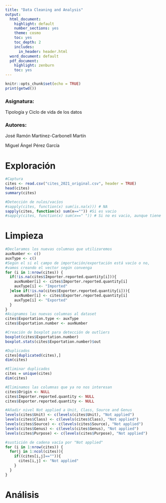 ```yaml
---
title: "Data Cleaning and Analysis"
output:
  html_document:
    highlight: default
    number_sections: yes
    theme: cosmo
    toc: yes
    toc_depth: 2
    includes:
      in_header: header.html
  word_document: default
  pdf_document:
    highlight: zenburn
    toc: yes
---
```


```r
knitr::opts_chunk$set(echo = TRUE)
print(getwd())
```


### Asignatura:

Tipología y Ciclo de vida de los datos

### Autores:


José Ramón Martínez-Carbonell Martín

Miguel Ángel Pérez García


# Exploración

```r
#Captura
cites <- read.csv("cites_2021_original.csv", header = TRUE)
head(cites)
summary(cites)
```

```r
#Detección de nulos/vacíos
#sapply(cites, function(x) sum(is.na(x))) # NA
sapply(cites, function(x) sum(x=="")) #Si es vacio
#sapply(cites, function(x) sum(x==" ")) # Si no es vacio, aunque tiene un espacio
```

# Limpieza

```r
#Declaramos los nuevas columnas que utilizaremos
auxNumber <- c()
auxType <- c()
#Según el si el campo de importación/exportación está vacío o no,
#vamos creando el vector según convenga
for (i in 1:nrow(cites)) {
  if(!is.na(cites$Importer.reported.quantity[i])){
    auxNumber[i] <- cites$Importer.reported.quantity[i]
    auxType[i] <- "Imported"
  }else if(!is.na(cites$Exporter.reported.quantity[i])){
    auxNumber[i] <- cites$Exporter.reported.quantity[i]
    auxType[i] <- "Exported"
  }
}
#Asignamos las nuevas columnas al dataset
cites$Exportation.type <- auxType
cites$Exportation.number <- auxNumber
```


```r
#Creación de boxplot para detección de outliers
boxplot(cites$Exportation.number)
boxplot.stats(cites$Exportation.number)$out
```


```r
#Duplicados
cites[duplicated(cites),]
dim(cites)
```



```r
#Eliminar duplicados
cites = unique(cites)
dim(cites)
```

```r
#Eliminamos las columnas que ya no nos interesan
cites$Origin <- NULL
cites$Importer.reported.quantity <- NULL
cites$Exporter.reported.quantity <- NULL
```


```r
#Añadir nivel Not applied a Unit, Class, Source and Genus
levels(cites$Unit) <- c(levels(cites$Unit), "Not applied")
levels(cites$Class) <- c(levels(cites$Class), "Not applied")
levels(cites$Source) <- c(levels(cites$Source), "Not applied")
levels(cites$Genus) <- c(levels(cites$Genus), "Not applied")
levels(cites$Purpose) <- c(levels(cites$Purpose), "Not applied")

```


```r
#sustición de cadena vacía por "Not applied"
for (i in 1:nrow(cites)) {
  for(j in 1:ncol(cites)){
    if((cites[i,j]=="")){
      cites[i,j] <- "Not applied"
    }
  }
}
```



# Análisis
